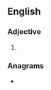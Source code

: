 ==English==

===Adjective===
{{head|en|adjective comparative form}}

# {{en-comparative of|creepy}}

===Anagrams===
* {{l|en|creperie}}